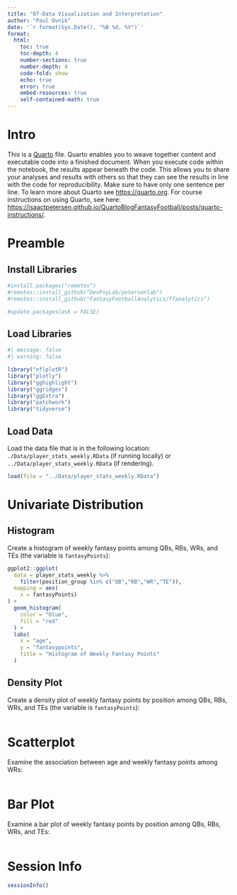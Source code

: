 ```yaml
---
title: "07-Data Visualization and Interpretation"
author: "Paul Ovnik"
date: '`r format(Sys.Date(), "%B %d, %Y")`'
format:
  html:
    toc: true
    toc-depth: 4
    number-sections: true
    number-depth: 4
    code-fold: show
    echo: true
    error: true
    embed-resources: true
    self-contained-math: true
---
```


# Intro

This is a [Quarto](https://quarto.org) file.
Quarto enables you to weave together content and executable code into a finished document.
When you execute code within the notebook, the results appear beneath the code. 
This allows you to share your analyses and results with others so that they can see the results in line with the code for reproducibility.
Make sure to have only one sentence per line.
To learn more about Quarto see <https://quarto.org>.
For course instructions on using Quarto, see here: <https://isaactpetersen.github.io/QuartoBlogFantasyFootball/posts/quarto-instructions/>.

# Preamble

## Install Libraries

```r
#install.packages("remotes")
#remotes::install_github("DevPsyLab/petersenlab")
#remotes::install_github("FantasyFootballAnalytics/ffanalytics")

#update.packages(ask = FALSE)
```

## Load Libraries

```r
#| message: false
#| warning: false

library("nflplotR")
library("plotly")
library("gghighlight")
library("ggridges")
library("ggExtra")
library("patchwork")
library("tidyverse")
```

## Load Data

Load the data file that is in the following location: `./Data/player_stats_weekly.RData` (if running locally) or `../Data/player_stats_weekly.RData` (if rendering).

```r
load(file = "../Data/player_stats_weekly.RData")
```

# Univariate Distribution

## Histogram

Create a histogram of weekly fantasy points among QBs, RBs, WRs, and TEs (the variable is `fantasyPoints`):

```r
ggplot2::ggplot(
  data = player_stats_weekly %>%
    filter(position_group %in% c("QB","RB","WR","TE")),
  mapping = aes(
    x = fantasyPoints)
) +
  geom_histogram(
    color = "blue",
    fill = "red"
  ) +
  labs(
    x = "age",
    y = "fantasypoints",
    title = "Histogram of Weekly Fantasy Points"
  )
```

## Density Plot

Create a density plot of weekly fantasy points by position among QBs, RBs, WRs, and TEs (the variable is `fantasyPoints`):

```r

```

# Scatterplot

Examine the association between age and weekly fantasy points among WRs:

```r

```

# Bar Plot

Examine a bar plot of weekly fantasy points by position among QBs, RBs, WRs, and TEs:

```r

```

# Session Info

```r
sessionInfo()
```
